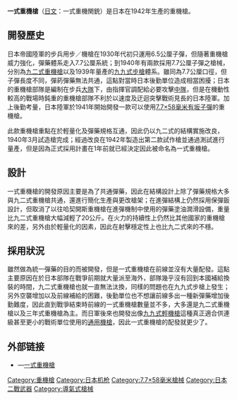 {{noteTA
|G1=軍事
|G2=長度單位
|G3=Firearms
|1=zh-hans:坦克;zh-hk:坦克;zh-tw:戰車;
|2=zh-hans:主战坦克;zh-hk:主戰坦克;zh-tw:主力戰車;
}}
{{Infobox Weapon
|name= 一式重機槍
|image= File:Japanesetype1heavymachinegun.JPG
|image_size= 250px
|caption= 一式重機槍
|origin= {{flag|Empire of Japan}}
|type= [[重機槍|重機槍]]
<!-- 種類選擇 -->
|is_ranged=yes
|is_bladed=
|is_explosive=yes
|is_artillery=yes
|is_vehicle=
|is_missile=
|is_UK=
<!-- 服役記錄 -->
|service= 
|used_by={{JAP}}<br>{{ROC}}<br>{{PRC}}
|wars= [[第二次中日戰爭|第二次中日戰爭]]<br/>[[日蘇國界戰爭|日蘇國界戰爭]]<br/>[[二戰|二戰]]<br/>[[日蘇戰爭|日蘇戰爭]]<br/>[[國共內戰|國共內戰]]<br/>[[韓戰|韓戰]]
<!-- 生產歷史 -->
|designer=[[日立兵器|日立兵器]]
|design_date=1941—1942年
|manufacturer=
|unit_cost=
|production_date=
|number= 
|variants= 
<!-- 基本規格 -->
|spec_label=
|weight= 36.8[[公斤|公斤]] (含腳架)
|length= 1077毫米
|part_length= 589毫米
|width=
|height=
|diameter=
|wingspan=
|crew=
 <!-- 投射武器規格 --> 
|cartridge= [[7.7×58mm有坂子彈|7.7×58毫米有坂子彈]]
|caliber=7.7毫米
|barrels=
|action= [[氣動式_(槍械)|氣動式]]
|mode= [[自動火器|全自動]]
|rate= 550發／分鐘 
|velocity= 
|energy= 
|range= 1,400[[公尺|公尺]]
|max_range= 4,100[[公尺|公尺]]
|feed= 
|sights= 
<!-- 火炮規格 -->
|breech=
|recoil=
|carriage=30發[[保彈板|保彈板]]
|elevation=
|traverse=
<!-- 刃器規格 --> 
|blade_type=
|hilt_type=
|sheath_type=
|head_type=
|haft_type=
<!-- 爆炸物內填炸藥規格 --> 
|filling=
|filling_weight=
|detonation=
|yield=
}}

'''一式重機槍'''（[[日文|日文]]：一式重機関銃）是日本在1942年生產的重機槍。

== 開發歷史 ==

日本帝國陸軍的步兵用步／機槍在1930年代初只運用6.5公厘子彈，但隨著重機槍威力強化，彈藥體系走入7.7公厘系統；到1940年有兩款採用7.7公厘子彈之槍械，分別為[[92式重機槍|九二式重機槍]]以及1939年量產的[[九九式步槍|九九式步槍]]體系。雖同為7.7公厘口徑，但子彈長度不同，彈葯彈藥無法共通，這點對當時日本後勤單位造成相當困擾；日本的重機槍部隊是編制在步兵[[營|大隊]]下，由指揮官調配給必要攻擊[[連|中隊]]，但是在機動性較高的戰場時鈍重的重機槍部隊不利於以速度及迂迴突擊戰術見長的日本陸軍。加上後勤考量，日本陸軍於1941年開始開發一款可以使用[[7.7×58mm有坂子彈|7.7×58毫米有坂子彈]]的重機槍。

此款重機槍重點在於輕量化及彈藥規格互通，因此仍以九二式的結構實施改良，1940年3月試造槍完成；經過改良在1942年製造出第二款試作槍並通過測試進行量產，但是因為正式採用計畫在1年前就已經決定因此被命名為一式重機槍。

== 設計 ==

一式重機槍的開發原因主要是為了共通彈藥，因此在結構設計上除了彈藥規格大多與九二式重機槍共通，還進行簡化生產與更改槍架；在進彈結構上仍然採用保彈鈑設計，但取消了以往哈契開斯重機槍在進彈機制中使用的彈藥塗油潤滑設備，重量比九二式重機槍大幅減輕了20公斤。在火力的持續性上仍然比其他國家的重機槍來的差，另外由於輕量化的因素，因此在射擊穩定性上也比九二式來的不穩。

== 採用狀況 ==

雖然做為統一彈藥的目的而被開發，但是一式重機槍在前線並沒有大量配發。這點主要原因在於日本部隊在戰爭前期就大量派至海外，部隊幾乎沒有回到本國補給換裝的時間，九二式重機槍也就一直無法汰換，同樣的問題也在九九式步槍上發生；另外空襲增加以及前線補給的困難，後勤單位也不想讓前線多出一種新彈藥增加後勤難度，因此直到戰爭結束時前線的一式重機槍數量並不多，大多還是九二式重機槍以及三年式重機槍為主。而日軍後來也開發出像[[九九式輕機槍|九九式輕機槍]]這種真正適合供連級甚至更小的戰術單位使用的[[通用機槍|通用機槍]]，因此一式重機槍的配發就更少了。

== 外部链接 ==
{{commons|Type 1 (machine gun)}}
* {{en}}—[http://www.lonesentry.com/articles/japanese-heavy-machine-gun/index.html 一式重機槍] {{Wayback|url=http://www.lonesentry.com/articles/japanese-heavy-machine-gun/index.html |date=20200220051926 }}

{{第二次世界大戰日本步兵火器}}
{{北伐至抗戰時期中華民國步兵武器}}

[[Category:重機槍|Category:重機槍]]
[[Category:日本机枪|Category:日本机枪]]
[[Category:7.7×58毫米槍械|Category:7.7×58毫米槍械]]
[[Category:日本二戰武器|Category:日本二戰武器]]
[[Category:導氣式槍械|Category:導氣式槍械]]